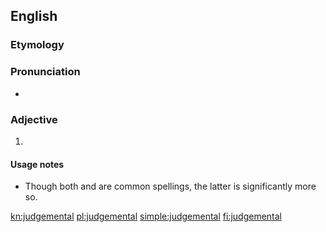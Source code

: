 ==English==

===Etymology===
{{suffix|judgement|al|lang=en}}

===Pronunciation===
* {{audio|En-us-judgemental.ogg|Audio (US)|lang=en}}

===Adjective===
{{en-adj}}

# {{alternative spelling of|judgmental|lang=en}}

====Usage notes====
* Though both {{m|en||judgemental}} and {{m|en|judgmental}} are common spellings, the latter is significantly more so.

[[kn:judgemental]]
[[pl:judgemental]]
[[simple:judgemental]]
[[fi:judgemental]]